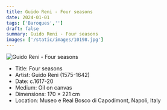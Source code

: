 ```yaml
---
title: Guido Reni - Four seasons
date: 2024-01-01
tags: ['Baroques','']
draft: false
summary: Guido Reni - Four seasons
images: ['/static/images/10198.jpg']
---
```


![Guido Reni - Four seasons](/static/images/10198.jpg)

* Title: Four seasons
* Artist: Guido Reni (1575-1642)
* Date: c.1617-20
* Medium: Oil on canvas
* Dimensions: 170 × 221 cm
* Location: Museo e Real Bosco di Capodimont, Napoli, Italy


